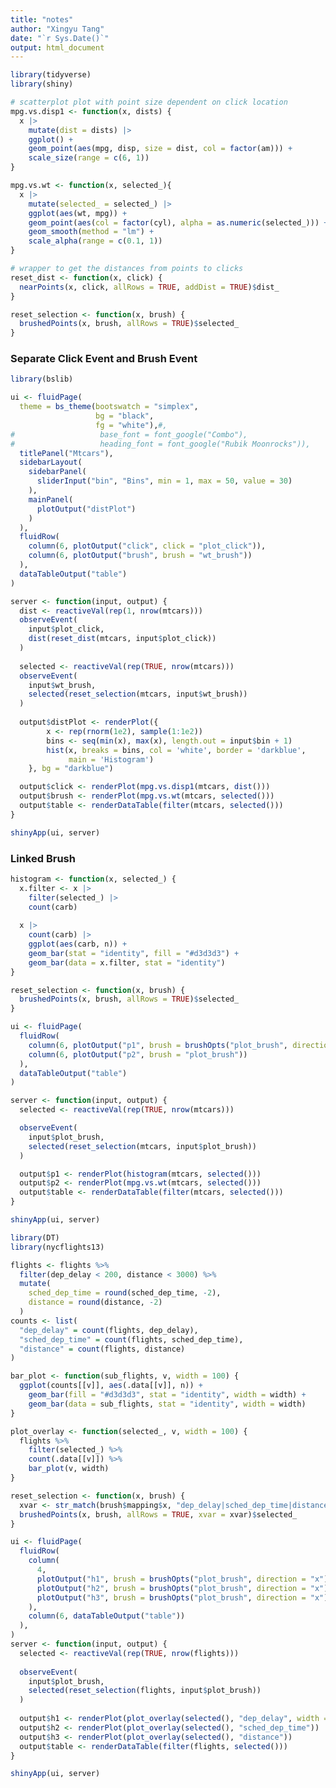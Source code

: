 ```yaml
---
title: "notes"
author: "Xingyu Tang"
date: "`r Sys.Date()`"
output: html_document
---
```


```r
library(tidyverse)
library(shiny)
```

```r
# scatterplot plot with point size dependent on click location
mpg.vs.disp1 <- function(x, dists) {
  x |>
    mutate(dist = dists) |>
    ggplot() +
    geom_point(aes(mpg, disp, size = dist, col = factor(am))) +
    scale_size(range = c(6, 1))
}

mpg.vs.wt <- function(x, selected_){
  x |>
    mutate(selected_ = selected_) |>
    ggplot(aes(wt, mpg)) +
    geom_point(aes(col = factor(cyl), alpha = as.numeric(selected_))) +
    geom_smooth(method = "lm") +
    scale_alpha(range = c(0.1, 1))
}

```



```r
# wrapper to get the distances from points to clicks
reset_dist <- function(x, click) {
  nearPoints(x, click, allRows = TRUE, addDist = TRUE)$dist_
}

reset_selection <- function(x, brush) {
  brushedPoints(x, brush, allRows = TRUE)$selected_
}
```

### Separate Click Event and Brush Event

```r
library(bslib)
```

```r
ui <- fluidPage(
  theme = bs_theme(bootswatch = "simplex",
                   bg = "black",
                   fg = "white"),#,
#                   base_font = font_google("Combo"),
#                   heading_font = font_google("Rubik Moonrocks")),
  titlePanel("Mtcars"),
  sidebarLayout(
    sidebarPanel(
      sliderInput("bin", "Bins", min = 1, max = 50, value = 30)
    ),
    mainPanel(
      plotOutput("distPlot")
    )
  ),
  fluidRow(
    column(6, plotOutput("click", click = "plot_click")),
    column(6, plotOutput("brush", brush = "wt_brush"))
  ),
  dataTableOutput("table")
)

server <- function(input, output) {
  dist <- reactiveVal(rep(1, nrow(mtcars)))
  observeEvent(
    input$plot_click,
    dist(reset_dist(mtcars, input$plot_click))
  )
  
  selected <- reactiveVal(rep(TRUE, nrow(mtcars)))
  observeEvent(
    input$wt_brush,
    selected(reset_selection(mtcars, input$wt_brush))
  )
  
  output$distPlot <- renderPlot({
        x <- rep(rnorm(1e2), sample(1:1e2))
        bins <- seq(min(x), max(x), length.out = input$bin + 1)
        hist(x, breaks = bins, col = 'white', border = 'darkblue',
             main = 'Histogram')
    }, bg = "darkblue")

  output$click <- renderPlot(mpg.vs.disp1(mtcars, dist()))
  output$brush <- renderPlot(mpg.vs.wt(mtcars, selected()))
  output$table <- renderDataTable(filter(mtcars, selected()))
}

shinyApp(ui, server)
```
### Linked Brush

```r
histogram <- function(x, selected_) {
  x.filter <- x |>
    filter(selected_) |>
    count(carb)
  
  x |>
    count(carb) |>
    ggplot(aes(carb, n)) +
    geom_bar(stat = "identity", fill = "#d3d3d3") +
    geom_bar(data = x.filter, stat = "identity")
}
```


```r
reset_selection <- function(x, brush) {
  brushedPoints(x, brush, allRows = TRUE)$selected_
}

ui <- fluidPage(
  fluidRow(
    column(6, plotOutput("p1", brush = brushOpts("plot_brush", direction = "x"))),
    column(6, plotOutput("p2", brush = "plot_brush"))
  ),
  dataTableOutput("table")
)

server <- function(input, output) {
  selected <- reactiveVal(rep(TRUE, nrow(mtcars)))

  observeEvent(
    input$plot_brush,
    selected(reset_selection(mtcars, input$plot_brush))
  )

  output$p1 <- renderPlot(histogram(mtcars, selected()))
  output$p2 <- renderPlot(mpg.vs.wt(mtcars, selected()))
  output$table <- renderDataTable(filter(mtcars, selected()))
}

shinyApp(ui, server)
```


```r
library(DT)
library(nycflights13)

flights <- flights %>%
  filter(dep_delay < 200, distance < 3000) %>%
  mutate(
    sched_dep_time = round(sched_dep_time, -2),
    distance = round(distance, -2)
  )
counts <- list(
  "dep_delay" = count(flights, dep_delay),
  "sched_dep_time" = count(flights, sched_dep_time),
  "distance" = count(flights, distance)
)

bar_plot <- function(sub_flights, v, width = 100) {
  ggplot(counts[[v]], aes(.data[[v]], n)) +
    geom_bar(fill = "#d3d3d3", stat = "identity", width = width) +
    geom_bar(data = sub_flights, stat = "identity", width = width)
}

plot_overlay <- function(selected_, v, width = 100) {
  flights %>%
    filter(selected_) %>%
    count(.data[[v]]) %>%
    bar_plot(v, width)
}

reset_selection <- function(x, brush) {
  xvar <- str_match(brush$mapping$x, "dep_delay|sched_dep_time|distance")[1]
  brushedPoints(x, brush, allRows = TRUE, xvar = xvar)$selected_
}

ui <- fluidPage(
  fluidRow(
    column(
      4, 
      plotOutput("h1", brush = brushOpts("plot_brush", direction = "x"), height = 200),
      plotOutput("h2", brush = brushOpts("plot_brush", direction = "x"), height = 200),
      plotOutput("h3", brush = brushOpts("plot_brush", direction = "x"), height = 200)
    ),
    column(6, dataTableOutput("table"))
  ),
)
server <- function(input, output) {
  selected <- reactiveVal(rep(TRUE, nrow(flights)))
  
  observeEvent(
    input$plot_brush,
    selected(reset_selection(flights, input$plot_brush))
  )
  
  output$h1 <- renderPlot(plot_overlay(selected(), "dep_delay", width = 1))
  output$h2 <- renderPlot(plot_overlay(selected(), "sched_dep_time"))
  output$h3 <- renderPlot(plot_overlay(selected(), "distance"))
  output$table <- renderDataTable(filter(flights, selected()))
}

shinyApp(ui, server)
```






